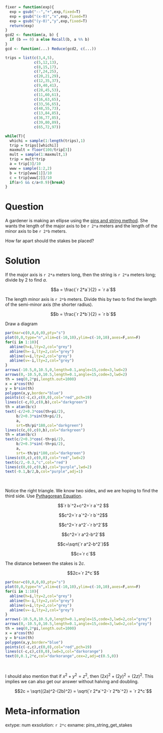 ```r
fixer = function(exp){
  exp = gsub("--","+",exp,fixed=T)
  exp = gsub("(x-0)","x",exp,fixed=T)
  exp = gsub("(y-0)","y",exp,fixed=T)
  return(exp)
}
gcd2 <- function(a, b) {
  if (b == 0) a else Recall(b, a %% b)
}
gcd <- function(...) Reduce(gcd2, c(...))

trips = list(c(3,4,5),
             c(5,12,13),
             c(8,15,17),
             c(7,24,25),
             c(20,21,29),
             c(12,35,37),
             c(9,40,41),
             c(28,45,53),
             c(11,60,61),
             c(16,63,65),
             c(33,56,65),
             c(48,55,73),
             c(13,84,85),
             c(36,77,85),
             c(39,80,89),
             c(65,72,97))

while(T){
  whichi = sample(1:length(trips),1)
  trip = trips[[whichi]]
  maxmult = floor(100/trip[3])
  mult = sample(1:maxmult,1)
  trip = mult*trip
  a = trip[3]/10
  www = sample(1:2,2)
  b = trip[www[1]]/10
  c = trip[www[2]]/10
  if(a>5 && c/a<0.9){break}
}

```

Question
========

A gardener is making an ellipse using the [pins and string method](https://en.wikipedia.org/wiki/Ellipse#Pins-and-string_method). She wants the length of the major axis to be `r 2*a` meters and the length of the minor axis to be `r 2*b` meters.

How far apart should the stakes be placed?


Solution
========

If the major axis is `r 2*a` meters long, then the string is `r 2*a` meters long; divide by 2 to find $a$.

$$a = \frac{`r 2*a`}{2} = `r a`$$

The length minor axis is `r 2*b` meters. Divide this by two to find the length of the semi-minor axis (the shorter radius).

$$b = \frac{`r 2*b`}{2} = `r b`$$

Draw a diagram

```r
par(mar=c(0,0,0,0),pty="s")
plot(0,0,type="n",xlim=c(-10,10),ylim=c(-10,10),axes=F,ann=F)
for(i in 1:10){
  abline(h=i,lty=2,col="grey")
  abline(h=-i,lty=2,col="grey")
  abline(v=i,lty=2,col="grey")
  abline(v=-i,lty=2,col="grey")
}
arrows(-10.5,0,10.5,0,length=0.1,angle=15,code=3,lwd=2)
arrows(0,-10.5,0,10.5,length=0.1,angle=15,code=3,lwd=2)
th = seq(0,2*pi,length.out=1000)
x = a*cos(th)
y = b*sin(th)
polygon(x,y,border="blue")
points(c(-c,c),c(0,0),col="red",pch=19)
lines(c(-c,0),c(0,b),col="darkgreen")
th = atan(b/c)
text(-c/2+0.3*cos(th+pi/2),
     b/2+0.3*sin(th+pi/2),
     a,
     srt=th/pi*180,col="darkgreen")
lines(c(c,0),c(0,b),col="darkgreen")
th = atan(b/c)
text(c/2+0.3*cos(-th+pi/2),
     b/2+0.3*sin(-th+pi/2),
     a,
     srt=-th/pi*180,col="darkgreen")
lines(c(0,c),c(0,0),col="red",lwd=2)
text(c/2,-0.3,"c",col="red")
lines(c(0,0),c(0,b),col="purple",lwd=2)
text(-0.1,b/2,b,col="purple",adj=1)
```
\

Notice the right triangle. We know two sides, and we are hoping to find the third side. Use [Pythagorean Equation](https://en.wikipedia.org/wiki/Pythagorean_theorem).

$$`r b`^2+c^2=`r a`^2 $$

$$c^2=`r a`^2-`r b`^2$$

$$c^2=`r a^2`-`r b^2`$$


$$c^2=`r a^2-b^2`$$

$$c=\sqrt{`r a^2-b^2`}$$

$$c=`r c`$$

The distance between the stakes is $2c$.

$$2c=`r 2*c`$$

```r
par(mar=c(0,0,0,0),pty="s")
plot(0,0,type="n",xlim=c(-10,10),ylim=c(-10,10),axes=F,ann=F)
for(i in 1:10){
  abline(h=i,lty=2,col="grey")
  abline(h=-i,lty=2,col="grey")
  abline(v=i,lty=2,col="grey")
  abline(v=-i,lty=2,col="grey")
}
arrows(-10.5,0,10.5,0,length=0.1,angle=15,code=3,lwd=2,col="grey")
arrows(0,-10.5,0,10.5,length=0.1,angle=15,code=3,lwd=2,col="grey")
th = seq(0,2*pi,length.out=1000)
x = a*cos(th)
y = b*sin(th)
polygon(x,y,border="blue")
points(c(-c,c),c(0,0),col="red",pch=19)
lines(c(-c,c),c(0,0),lwd=3,col="darkorange")
text(0,0.1,2*c,col="darkorange",cex=2,adj=c(0.5,0))
```
\

I should also mention that if $x^2+y^2=z^2$, then $(2x)^2+(2y)^2=(2z)^2$. This implies we can also get our answer without halving and doubling.

$$2c = \sqrt{(2a)^2-(2b)^2} = \sqrt{`r 2*a`^2-`r 2*b`^2} = `r 2*c`$$



Meta-information
============
extype: num
exsolution: `r 2*c`
exname: pins_string_get_stakes